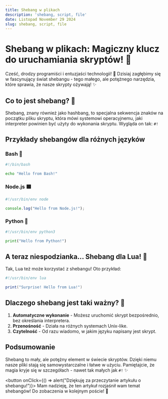 ```yaml
---
title: Shebang w plikach
description: 'shebang, script, file'
date: Listopad November 29 2024
slug: shebang, script, file
---
```


# Shebang w plikach: Magiczny klucz do uruchamiania skryptów! 🚀

Cześć, drodzy programiści i entuzjaści technologii! 👋 Dzisiaj zagłębimy się w fascynujący świat shebangu - tego małego, ale potężnego narzędzia, które sprawia, że nasze skrypty ożywają! ✨

## Co to jest shebang? 🤔

Shebang, znany również jako hashbang, to specjalna sekwencja znaków na początku pliku skryptu, która mówi systemowi operacyjnemu, jaki interpreter powinien być użyty do wykonania skryptu. Wygląda on tak: `#!`

## Przykłady shebangów dla różnych języków

### Bash 🐚

<CodeBlock language="bash">

```bash
#!/bin/bash

echo "Hello from Bash!"
```
</CodeBlock>

### Node.js 🟩

<CodeBlock language="javascript">

```javascript
#!/usr/bin/env node

console.log("Hello from Node.js!");
```
</CodeBlock>

### Python 🐍

<CodeBlock language="python">

```python
#!/usr/bin/env python3

print("Hello from Python!")
```
</CodeBlock>

## A teraz niespodzianka... Shebang dla Lua! 🌙

Tak, Lua też może korzystać z shebangu! Oto przykład:

<CodeBlock language="lua">

```lua
#!/usr/bin/env lua

print("Surprise! Hello from Lua!")
```
</CodeBlock>

## Dlaczego shebang jest taki ważny? 🎯

1. **Automatyczne wykonanie** - Możesz uruchomić skrypt bezpośrednio, bez określania interpretera.
2. **Przenośność** - Działa na różnych systemach Unix-like.
3. **Czytelność** - Od razu wiadomo, w jakim języku napisany jest skrypt.

## Podsumowanie

Shebang to mały, ale potężny element w świecie skryptów. Dzięki niemu nasze pliki stają się samowystarczalne i łatwe w użyciu. Pamiętajcie, że magia kryje się w szczegółach - nawet tak małych jak `#!` ✨

<button onClick={() => alert("Dziękuję za przeczytanie artykułu o shebangu!")}>
  Mam nadzieję, że ten artykuł rozjaśnił wam temat shebangów! Do zobaczenia w kolejnym poście! 👋
</button>
